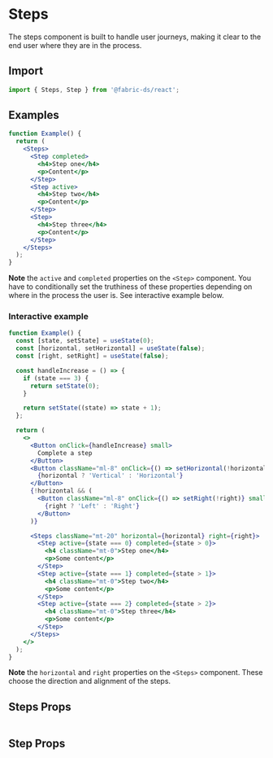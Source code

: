 
# Steps

The steps component is built to handle user journeys, making it clear to the end
user where they are in the process.

## Import

```js
import { Steps, Step } from '@fabric-ds/react';
```

## Examples

```jsx example
function Example() {
  return (
    <Steps>
      <Step completed>
        <h4>Step one</h4>
        <p>Content</p>
      </Step>
      <Step active>
        <h4>Step two</h4>
        <p>Content</p>
      </Step>
      <Step>
        <h4>Step three</h4>
        <p>Content</p>
      </Step>
    </Steps>
  );
}
```

**Note** the `active` and `completed` properties on the `<Step>` component. You
have to conditionally set the truthiness of these properties depending on where
in the process the user is. See interactive example below.

### Interactive example

```jsx example
function Example() {
  const [state, setState] = useState(0);
  const [horizontal, setHorizontal] = useState(false);
  const [right, setRight] = useState(false);

  const handleIncrease = () => {
    if (state === 3) {
      return setState(0);
    }

    return setState((state) => state + 1);
  };

  return (
    <>
      <Button onClick={handleIncrease} small>
        Complete a step
      </Button>
      <Button className="ml-8" onClick={() => setHorizontal(!horizontal)} small>
        {horizontal ? 'Vertical' : 'Horizontal'}
      </Button>
      {!horizontal && (
        <Button className="ml-8" onClick={() => setRight(!right)} small>
          {right ? 'Left' : 'Right'}
        </Button>
      )}

      <Steps className="mt-20" horizontal={horizontal} right={right}>
        <Step active={state === 0} completed={state > 0}>
          <h4 className="mt-0">Step one</h4>
          <p>Some content</p>
        </Step>
        <Step active={state === 1} completed={state > 1}>
          <h4 className="mt-0">Step two</h4>
          <p>Some content</p>
        </Step>
        <Step active={state === 2} completed={state > 2}>
          <h4 className="mt-0">Step three</h4>
          <p>Some content</p>
        </Step>
      </Steps>
    </>
  );
}
```

**Note** the `horizontal` and `right` properties on the `<Steps>` component.
These choose the direction and alignment of the steps.

## Steps Props

```props packages/steps/src/component.tsx

```

## Step Props

```props packages/steps/src/step.tsx

```
